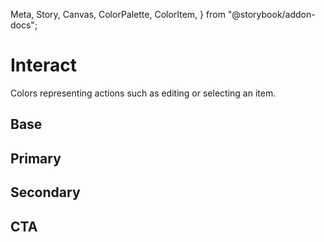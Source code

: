  Meta,
  Story,
  Canvas,
  ColorPalette,
  ColorItem,
} from "@storybook/addon-docs";

<Meta title="Theme/Palettes/Interact" />

# Interact

Colors representing actions such as editing or selecting an item.

## Base

<ColorContainer className="paletteContainer">
  <ColorPalette className="docs">
    <ColorItem
      title="Background"
      subtitle="--salt-palette-interact-background"
      colors={{
        "--salt-palette-interact-background":
          "var(--salt-palette-interact-background)",
        "--salt-palette-interact-background-disabled":
          "var(--salt-palette-interact-background-disabled)",
        "--salt-palette-interact-background-activeDisabled": 
        "var(--salt-palette-interact-background-activeDisabled",
        "--salt-palette-interact-background-hover":
          "var(--salt-palette-interact-background-hover)",
        "--salt-palette-interact-background-active":
          "var(--salt-palette-interact-background-active)",
        "--salt-palette-interact-background-blurSelected":
          "var(--salt-palette-interact-background-blurSelected)",
      }}
    />
    <ColorItem
      title="Border"
      subtitle="--salt-palette-interact-border"
      colors={{
        "--salt-palette-interact-border": "var(--salt-palette-interact-border)",
        "--salt-palette-interact-border-hover":
          "var(--salt-palette-interact-border-hover)",
        "--salt-palette-interact-border-active":
          "var(--salt-palette-interact-border-active)",
        "--salt-palette-interact-border-activeDisabled":
          "var(--salt-palette-interact-border-activeDisabled)",
        "--salt-palette-interact-border-disabled":
          "var(--salt-palette-interact-border-disabled)",
        "--salt-palette-interact-border-readonly":
          "var(--salt-palette-interact-border-readonly)",
      }}
    />
    <ColorItem
      title="Foreground"
      subtitle="--salt-palette-interact-foreground"
      colors={{
        "--salt-palette-interact-foreground":
          "var(--salt-palette-interact-foreground)",
        "--salt-palette-interact-foreground-active":
          "var(--salt-palette-interact-foreground-active)",
        "--salt-palette-interact-foreground-activeDisabled":
          "var(--salt-palette-interact-foreground-activeDisabled)",
        "--salt-palette-interact-foreground-disabled":
          "var(--salt-palette-interact-foreground-disabled)",
        "--salt-palette-interact-foreground-hover":
          "var(--salt-palette-interact-foreground-hover)",
        "**Deprecated:** --salt-palette-interact-foreground-partial":
          "var(--salt-palette-interact-foreground-partial)",
        "**Deprecated:** --salt-palette-interact-foreground-partialDisabled":
          "var(--salt-palette-interact-foreground-partialDisabled)",
      }}
    />
    <ColorItem
      title="Outline"
      subtitle="--salt-palette-interact-outline"
      colors={{
        "--salt-palette-interact-outline":
          "var(--salt-palette-interact-outline)",
      }}
    />
  </ColorPalette>
</ColorContainer>

## Primary

<ColorContainer className="paletteContainer">
  <ColorPalette className="docs">
    <ColorItem
      title="Background"
      subtitle="--salt-palette-interact-primary-background"
      colors={{
        "--salt-palette-interact-primary-background":
          "var(--salt-palette-interact-primary-background)",
        "--salt-palette-interact-primary-background-hover":
          "var(--salt-palette-interact-primary-background-hover)",
        "--salt-palette-interact-primary-background-active":
          "var(--salt-palette-interact-primary-background-active)",
        "--salt-palette-interact-primary-background-activeDisabled":
          "var(--salt-palette-interact-primary-background-activeDisabled)",
        "--salt-palette-interact-primary-background-disabled":
          "var(--salt-palette-interact-primary-background-disabled)",
      }}
    />
    <ColorItem
      title="Foreground"
      subtitle="--salt-palette-interact-primary-foreground"
      colors={{
        "--salt-palette-interact-primary-foreground":
          "var(--salt-palette-interact-primary-foreground)",
        "--salt-palette-interact-primary-foreground-hover":
          "var(--salt-palette-interact-primary-foreground-hover)",
        "--salt-palette-interact-primary-foreground-active":
          "var(--salt-palette-interact-primary-foreground-active)",
        "--salt-palette-interact-primary-foreground-activeDisabled":
          "var(--salt-palette-interact-primary-foreground-activeDisabled)",
        "--salt-palette-interact-primary-foreground-disabled":
          "var(--salt-palette-interact-primary-foreground-disabled)",
      }}
    />
  </ColorPalette>
</ColorContainer>

## Secondary

<ColorContainer className="paletteContainer">
  <ColorPalette className="docs">
    <ColorItem
      title="Background"
      subtitle="--salt-palette-interact-secondary-background"
      colors={{
        "--salt-palette-interact-secondary-background":
          "var(--salt-palette-interact-secondary-background)",
        "--salt-palette-interact-secondary-background-hover":
          "var(--salt-palette-interact-secondary-background-hover)",
        "--salt-palette-interact-secondary-background-active":
          "var(--salt-palette-interact-secondary-background-active)",
        "--salt-palette-interact-secondary-background-activeDisabled":
          "var(--salt-palette-interact-secondary-background-activeDisabled)",
        "--salt-palette-interact-secondary-background-disabled":
          "var(--salt-palette-interact-secondary-background-disabled)",
      }}
    />
    <ColorItem
      title="Foreground"
      subtitle="--salt-palette-interact-secondary-foreground"
      colors={{
        "--salt-palette-interact-secondary-foreground":
          "var(--salt-palette-interact-secondary-foreground)",
        "--salt-palette-interact-secondary-foreground-hover":
          "var(--salt-palette-interact-secondary-foreground-hover)",
        "--salt-palette-interact-secondary-foreground-active":
          "var(--salt-palette-interact-secondary-foreground-active)",
        "--salt-palette-interact-secondary-foreground-activeDisabled":
          "var(--salt-palette-interact-secondary-foreground-activeDisabled)",
        "--salt-palette-interact-secondary-foreground-disabled":
          "var(--salt-palette-interact-secondary-foreground-disabled)",
      }}
    />
  </ColorPalette>
</ColorContainer>

## CTA

<ColorContainer className="paletteContainer">
  <ColorPalette className="docs">
    <ColorItem
      title="Background"
      subtitle="--salt-palette-interact-cta-background"
      colors={{
        "--salt-palette-interact-cta-background":
          "var(--salt-palette-interact-cta-background)",
        "--salt-palette-interact-cta-background-hover":
          "var(--salt-palette-interact-cta-background-hover)",
        "--salt-palette-interact-cta-background-active":
          "var(--salt-palette-interact-cta-background-active)",
        "--salt-palette-interact-cta-background-activeDisabled":
          "var(--salt-palette-interact-cta-background-activeDisabled)",
        "--salt-palette-interact-cta-background-disabled":
          "var(--salt-palette-interact-cta-background-disabled)",
      }}
    />
    <ColorItem
      title="Foreground"
      subtitle="--salt-palette-interact-cta-foreground"
      colors={{
        "--salt-palette-interact-cta-foreground":
          "var(--salt-palette-interact-cta-foreground)",
        "--salt-palette-interact-cta-foreground-hover":
          "var(--salt-palette-interact-cta-foreground-hover)",
        "--salt-palette-interact-cta-foreground-active":
          "var(--salt-palette-interact-cta-foreground-active)",
        "--salt-palette-interact-cta-foreground-activeDisabled":
          "var(--salt-palette-interact-cta-foreground-activeDisabled)",
        "--salt-palette-interact-cta-foreground-disabled":
          "var(--salt-palette-interact-cta-foreground-disabled)",
      }}
    />
  </ColorPalette>
</ColorContainer>
